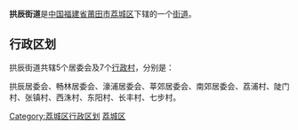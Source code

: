 {{中国乡级行政区
|景观照片文件名 = 
|景观照片描述 = 
|汉语拼音 = 
|其他语言 = 
|其他语言名称 = 
|旧称 = 
|地名出处 = 
|位置图文件名 = 
|位置图描述 = 
|自定义图片= 
|建置时间 = 
|政府驻地 = 
|毗邻 = 
|总面积 = 
|总人口 = 
|总人口年份 = 
|户籍人口 = 
|户籍人口年份 = 
|常住人口 = 
|常住人口年份 = 
|人口密度 = 
|GDP = 
|GDP年份 = 
|邮政编码 = 
|电话区号 = 594
|官方网站 = 
|网站名称 = 
|35/03/04/002/000}}
'''拱辰街道'''是[[中华人民共和国|中国]][[福建省|福建省]][[莆田市|莆田市]][[荔城区|荔城区]]下辖的一个[[街道|街道]]。

== 行政区划 ==

拱辰街道共辖5个居委会及7个[[行政村|行政村]]，分别是：

拱辰居委会、畅林居委会、濠浦居委会、莘郊居委会、南郊居委会、荔浦村、陡门村、张镇村、西洙村、东阳村、长丰村、七步村。

{{荔城区行政区划}}
{{福建小作品}}
[[Category:荔城区行政区划|Category:荔城区行政区划]]
[[Category:莆田街道_(行政区划)|荔城区]]